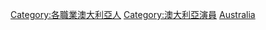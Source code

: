 {{Commonscat|Television actors from Australia}}

[[Category:各職業澳大利亞人|Category:各職業澳大利亞人]]
[[Category:澳大利亞演員|Category:澳大利亞演員]]
[[Category:各國電視演員|Australia]]